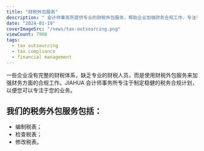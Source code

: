 ```yaml
---
title: "财税外包服务"
description: " 会计师事务所提供专业的财税外包服务，帮助企业加强财务合规工作，专注于业务发展。我们的服务包括编制税表、检查税表和修改税表。"
date: "2024-01-19"
coverImageSrc: "/news/tax-outsourcing.png"
viewCount: 7908
tags:
  - tax outsourcing
  - tax compliance
  - financial management
---
```


一些企业没有完整的财税体系，缺乏专业的财税人员，而是使用财税外包服务来加强财务方面的合规工作。JIAHUA 会计师事务所专注于制定稳健的税务合规计划，以便您可以专注于您的业务。

## 我们的税务外包服务包括：

- 编制税表；
- 检查税表；
- 修改税表。